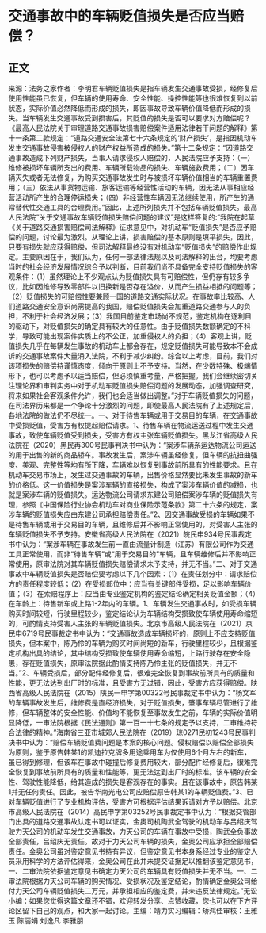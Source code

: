 # 交通事故中的车辆贬值损失是否应当赔偿？
## 正文
来源：法务之家作者：李明君车辆贬值损失是指车辆发生交通事故受损，经修复后使用性能虽已恢复，但车辆的使用寿命、安全性能、操控性能等也很难恢复到以前状态，实际价值必然降低而形成的损失，即因事故导致车辆价值降低而形成的损失。当车辆发生交通事故受到损害后，其贬值的损失是否可以要求对方赔偿呢？《最高人民法院关于审理道路交通事故损害赔偿案件适用法律若干问题的解释》第十一条第二款规定：“道路交通安全法第七十六条规定的‘财产损失’，是指因机动车发生交通事故侵害被侵权人的财产权益所造成的损失。”第十二条规定：“因道路交通事故造成下列财产损失，当事人请求侵权人赔偿的，人民法院应予支持：（一）维修被损坏车辆所支出的费用、车辆所载物品的损失、车辆施救费用；（二）因车辆灭失或者无法修复，为购买交通事故发生时与被损坏车辆价值相当的车辆重置费用；（三）依法从事货物运输、旅客运输等经营性活动的车辆，因无法从事相应经营活动所产生的合理停运损失；（四）非经营性车辆因无法继续使用，所产生的通常替代性交通工具的合理费用。”因此，上述所列损失并不包括车辆贬值损失。最高人民法院“关于交通事故车辆贬值损失赔偿问题的建议”是这样答复的:“我院在起草《关于道路交通损害赔偿司法解释》征求意见中，对机动车“贬值损失”是否应予赔偿的问题，讨论最为激烈。从理论上讲，损害赔偿的基本原则是填平损失，因此，只要有损失就应获得赔偿，但司法解释最终没有对机动车“贬值损失”的赔偿作出规定。主要原因在于，我们认为，任何一部法律法规以及司法解释的出台，均要考虑当时的社会经济发展情况综合予以判断，目前我们尚不具备完全支持贬值损失的客观条件：（1）虽然理论上不少观点认为贬值损失具有可赔偿性，但仍存有较多争议，比如因维修导致零部件以旧换新是否存在溢价，从而产生损益相抵的问题等；（2）贬值损失的可赔偿性要兼顾一国的道路交通实际状况。在事故率比较高、人们道路交通安全意识尚需提高的我国，赔偿贬值损失会加重道路交通参与人的负担，不利于社会经济发展；（3）我国目前鉴定市场尚不规范，鉴定机构在逐利目的驱动下，对贬值损失的确定具有较大的任意性。由于贬值损失数额确定的不科学，导致可能出现案件实质上的不公正，加重侵权人的负担；（4）客观上讲，贬值损失几乎在每辆发生事故的机动车上都会存在，规定贬值损失可能导致本不会成诉的交通事故案件大量涌入法院，不利于减少纠纷。综合以上考虑，目前，我们对该项损失的赔偿持谨慎态度，倾向于原则上不予支持。当然，在少数特殊、极端情形下，也可以考虑予以适当赔偿，但必须慎重考量，严格把握。我们会继续密切关注理论界和审判实务中对于机动车贬值损失赔偿问题的发展动态，加强调查研究，将来如果社会客观条件允许，我们也会适当做出调整。”对于车辆贬值损失的问题，在司法界历来都是一个争论十分激烈的问题，即使最高人民法院有了上述规定后，各地法院的做法仍不尽统一。一、对于待售车辆或用于交易目的车辆，在交通事故中受损贬值，受害方有权提起赔偿请求。1、待售车辆在物流运送过程中发生交通事故，致使车辆贬值受到损失，受害方有权主张车辆贬值损失。黑龙江省高级人民法院在（2020）黑民再300号民事判决书中认为：“案涉车辆系运达物流公司运送的用于出售的新的商品轿车。事故发生后，案涉车辆虽经修复，但车辆的抗扭曲强度、美观、完整性等均有所下降，车辆难以恢复到事故前所具有的性能要求。且在机动车交易市场上，发生过交通事故的车辆，出售价格显然要比未发生事故的新车的价格低。这一价值损失是案涉车辆的直接损失，构成了案涉车辆价值的减损，也就是案涉车辆的贬值损失。运达物流公司请求东建公司赔偿案涉车辆的贬值损失有理，参照《中国保险行业协会机动车对商业保险示范条款》第二十六条的规定，案涉车辆的贬值损失应由东建公司承担赔偿责任。”2、因交通事故受损的车辆如果不是待售车辆或用于交易目的车辆，且维修后并不影响正常使用的，对受害人主张的车辆贬值损失不予支持。安徽省高级人民法院在（2021）皖民申934号民事裁定书中认为：“案涉车辆在事故发生前一直由流量计制造（江苏）有限公司作为交通工具正常使用，而非“待售车辆”或“用于交易目的”车辆，且车辆维修后并不影响正常使用，原审法院对其车辆贬值损失赔偿请求未予支持，并无不当。”二、对于交通事故中车辆贬值损失是否赔偿要考虑以下几个因素：（1）在责任划分中：请求赔偿方的责任程度较低；（2）在受损部位中：应当有关键部件受损，足以影响车辆价值；（3）在索赔程序上：应当由专业鉴定机构的鉴定结论确定相关贬值金额；（4）在车龄上：待售新车或上路1-2年内的车辆。1、车辆发生交通事故时，如受损车辆购买时间较短，行驶里程较少，鉴定结论认为车辆结构受损致使车辆使用寿命缩短的，可酌情支持受害人主张的车辆贬值损失。北京市高级人民法院在（2021）京民申6719号民事裁定书中认为：“交通事故造成车辆损坏的，原则上不应支持贬值损失，但本案中，陈乃伶的车辆为购买时间尚短的新车，行驶里程较少，且根据鉴定机构出具的结论，其中结构受损致使车辆使用寿命缩短，上路行驶存在安全隐患，存在贬值损失，原审法院据此酌情支持陈乃伶主张的贬值损失，并无不当。”2、车辆受损后，部分配件经修复后，很难完全恢复到事故前所具有的质量和性能，更无法达到出厂时的标准，且受害方无过错，因此，受害方应获得赔偿。陕西省高级人民法院在（2015）陕民一申字第00322号民事裁定书中认为：“杨文军的车辆事故发生后，维修费是直经济损失，对于贬值损失，肇事车辆尽管进行了维修，但车辆整体的安全性能、价值均不能恢复至事故发生之前，车辆的实际价值明显降低，一审法院根据《民法通则》第一百一十七条的规定予以支持，二审维持符合法律的精神。”海南省三亚市城郊人民法院在（2019）琼0271民初1243号民事判决书中认为：“赔偿车辆贬值费问题是本案的核心问题。侵权赔偿以赔偿全部损失为原则，鉴于原告韩某1的凯迪拉克牌多用途乘用车为仅使用6个月左右的新车，虽已得到修理，但该车在事故中碰撞后修复费用较大，部分配件经修复后，很难完全恢复到事故前所具有的质量和性能等，更无法达到出厂时的标准。该车辆的安全性、驾驶性能降低，给其造成的损失是客观存在的事实。且在该事故中，原告韩某1并无任何责任。因此，被告华南光电公司应赔偿原告韩某1的车辆贬值费。”3、已对车辆贬值进行了专业机构评估，受害方可根据评估结果诉请对方予以赔偿。北京市高级人民法院在（2014）高民申字第03252号民事裁定书中认为：“根据交管部门出具的道路交通事故认定书可以证实，金奥司机陶武全驾驶的机动车与吕绍庆驾驶力天公司的机动车发生交通事故，力天公司的车辆在事故中受损，陶武全负事故全部责任，吕绍庆无责任。故对于力天公司车辆的损失，金奥公司应承担全部赔偿责任。金奥公司虽对鉴定意见书持有异议，但鉴定意见书本身系经过专业的鉴定人员采用科学的方法评估得来，金奥公司在此并未提交证据足以推翻该鉴定意见书，一、二审法院依据鉴定意见书确定力天公司的车辆具有贬值损失并无不当。一、二审法院根据力天公司车辆的购买情况、受损状况及鉴定结论，酌情确定金奥公司给付力天公司车辆贬值损失二万元，并承担相应的鉴定费，并未违反法律规定。”无讼小编：如果您觉得这篇文章还不错，欢迎转发分享、点赞收藏，您也可以在下方评论区留下自己的观点，和大家一起讨论。主编：靖力实习编辑：矫鸿佳审核：王雅玉 陈丽娟 刘逸凡 李雅朋